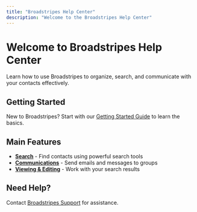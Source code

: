 ```yaml
---
title: "Broadstripes Help Center"
description: "Welcome to the Broadstripes Help Center"
---
```



<CustomHead />

# Welcome to Broadstripes Help Center

Learn how to use Broadstripes to organize, search, and communicate with your contacts effectively.

## Getting Started

New to Broadstripes? Start with our [Getting Started Guide](getting-started) to learn the basics.

## Main Features

- **[Search](search)** - Find contacts using powerful search tools
- **[Communications](communications)** - Send emails and messages to groups
- **[Viewing & Editing](viewing-search-results-and-edit)** - Work with your search results

## Need Help?

Contact [Broadstripes Support](mailto:support@broadstripes.com) for assistance.

